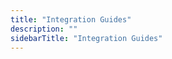 ```yaml
---
title: "Integration Guides"
description: ""
sidebarTitle: "Integration Guides"
---
```


<CardGroup>
  <Card
    title="AddressBase Lite Integration Guide"
    href="/product-support/matchcode/integration-guides/addressbase-lite-integration-guide/"
  ></Card>
  <Card
    title="AddressBase Premium Integration Guide"
    href="/product-support/matchcode/integration-guides/addressbase-premium-integration-guide/"
  ></Card>
  <Card
    title="Address Web Service Integration Guide"
    href="/product-support/matchcode/integration-guides/address-web-service-integration-guide/"
  ></Card>
  <Card
    title="Bank Account Validation Integration Guide"
    href="/product-support/matchcode/integration-guides/bank-account-validation-integration-guide/"
  ></Card>
  <Card
    title="Business Data Integration Guide"
    href="/product-support/matchcode/integration-guides/business-data-integration-guide/"
  ></Card>
  <Card
    title="Eircode Integration Guide"
    href="/product-support/matchcode/integration-guides/eircode-integration-guide/"
  ></Card>
  <Card
    title="Eircode Powersearch Integration Guide"
    href="/product-support/matchcode/integration-guides/eircode-powersearch-integration-guide/"
  ></Card>
  <Card
    title="Email Validation Integration Guide"
    href="/product-support/matchcode/integration-guides/email-validation-integration-guide/"
  ></Card>
  <Card
    title="Global Address Integration Guide"
    href="/product-support/matchcode/integration-guides/global-address-integration-guide/"
  ></Card>
  <Card
    title="Global Powersearch Integration Guide"
    href="/product-support/matchcode/integration-guides/global-powersearch-integration-guide/"
  ></Card>
  <Card
    title="Global Telephone Validation Integration Guide"
    href="/product-support/matchcode/integration-guides/global-telephone-validation-integration-guide/"
  ></Card>
  <Card
    title="Loqate REST Client Integration Guide (Formerly Matchcode360)"
    href="/product-support/matchcode/integration-guides/loqate-rest-client-integration-guide-formerly-matchcode360/"
  ></Card>
  <Card
    title="Matchcode360 AddressBase Integration Guide"
    href="/product-support/matchcode/integration-guides/matchcode360-addressbase-integration-guide/"
  ></Card>
  <Card
    title="Matchcode360 Geo+ Integration Guide"
    href="/product-support/matchcode/integration-guides/matchcode360-geoplus-integration-guide/"
  ></Card>
  <Card
    title="Matchcode UK Address Integration Guide"
    href="/product-support/matchcode/integration-guides/matchcode-uk-address-integration-guide/"
  ></Card>
  <Card
    title="Matchcode UK Powersearch Integration Guide"
    href="/product-support/matchcode/integration-guides/matchcode-uk-powersearch-integration-guide/"
  ></Card>
  <Card
    title="MultiDatabase Integration Guide"
    href="/product-support/matchcode/integration-guides/multidatabase-integration-guide/"
  ></Card>
  <Card
    title="UK Telephone Directory Integration Guide"
    href="/product-support/matchcode/integration-guides/uk-telephone-directory-integration-guide/"
  ></Card>
  <Card
    title="Utilities Register Integration Guide"
    href="/product-support/matchcode/integration-guides/utilities-register-integration-guide/"
  ></Card>
</CardGroup>
